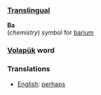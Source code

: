 ===[[Translingual]]===

'''Ba'''<br>(''chemistry'') symbol for [[barium]]

=== [[Volapük]] word === 
=== Translations ===
*[[English]]: [[perhaps]]